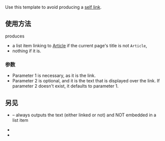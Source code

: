 {{NoteTA|G1=MediaWiki}}{{Documentation subpage}}

Use this template to avoid producing a [[help:self link|self link]].

== 使用方法 ==
<code>{{tlp|Link if not current|Article}}</code> produces
* a list item linking to [[Article]] if the current page's title is not <code>Article</code>,
* nothing if it is.

=== 参数 ===
*Parameter 1 is necessary, as it is the link.
*Parameter 2 is optional, and it is the text that is displayed over the link. If parameter 2 doesn't exist, it defaults to parameter 1.

== 另见 ==
* {{tl|No selflink}} – always outputs the text (either linked or not) and NOT embedded in a list item
* {{tl|Link if exists}}
* {{tl|Link if equal}}

<includeonly>{{Sandbox other||
<!-- Categories go here and interwikis go in Wikidata. -->
[[Category:条件链接模板]]
}}</includeonly>